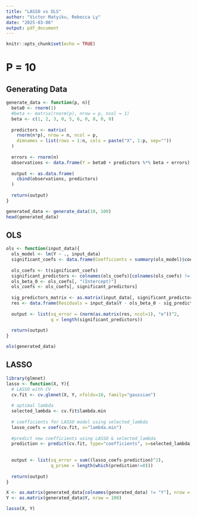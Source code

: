 ```yaml
---
title: "LASSO vs OLS"
author: "Victor Matyiku, Rebecca Ly"
date: "2025-03-06"
output: pdf_document
---
```


```r
knitr::opts_chunk$set(echo = TRUE)
```

# P = 10

## Generating Data

```r
generate_data <- function(p, n){
  beta0 <- rnorm(1)
  #beta <- matrix(rnorm(p), nrow = p, ncol = 1)
  beta <- c(1, 2, 3, 0, 5, 6, 0, 8, 0, 0) 
  
  predictors <- matrix(
    rnorm(n*p), nrow = n, ncol = p,
    dimnames = list(rows = 1:n, cols = paste("X", 1:p, sep=""))
  )
  
  errors <- rnorm(n)
  observations <- data.frame(Y = beta0 + predictors %*% beta + errors)
  
  output <- as.data.frame(
    cbind(observations, predictors)
  )
  
  return(output)
}

generated_data <- generate_data(10, 100)
head(generated_data)
```

## OLS

```r
ols <- function(input_data){
  ols_model <- lm(Y ~ ., input_data)
  significant_coefs <- data.frame(Coefficients = summary(ols_model)$coef[summary(ols_model)$coef[,4] <= .05, 4])
  
  ols_coefs <- t(significant_coefs)
  significant_predictors <- colnames(ols_coefs)[colnames(ols_coefs) != "(Intercept)"]
  ols_beta_0 <- ols_coefs[, "(Intercept)"]
  ols_coefs <- ols_coefs[, significant_predictors]
  
  sig_predictors_matrix <- as.matrix(input_data[, significant_predictors])
  res <- data.frame(Residuals = input_data$Y - ols_beta_0 - sig_predictors_matrix %*% ols_coefs)
  
  output <- list(sq_error = (norm(as.matrix(res, ncol=1), "e"))^2,
                 q = length(significant_predictors))
  
  return(output)
}

ols(generated_data)
```

## LASSO

```r
library(glmnet)
lasso <- function(X, Y){
  # LASSO with CV
  cv.fit <- cv.glmnet(X, Y, nfolds=10, family="gaussian") 
  
  # optimal lambda
  selected_lambda <- cv.fit$lambda.min 
  
  # coefficients for LASSO model using selected_lambda
  lasso_coefs = coef(cv.fit, s="lambda.min") 
  
  #predict new coefficients using LASSO & selected_lambda
  prediction <- predict(cv.fit, type="coefficients", s=selected_lambda)  
  
  
  output <- list(sq_error = sum((lasso_coefs-prediction)^2),
                 q_prime = length(which(prediction!=0)))
  
  return(output)
}

X <- as.matrix(generated_data[colnames(generated_data) != "Y"], nrow = 100)
Y <- as.matrix(generated_data$Y, nrow = 100)

lasso(X, Y)
```